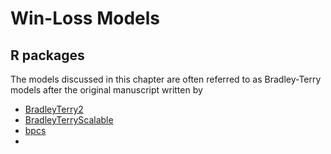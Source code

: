 # Win-Loss Models



## R packages

The models discussed in this chapter are often referred to as 
Bradley-Terry models after the original manuscript written by 

- [BradleyTerry2](https://cran.r-project.org/web/packages/BradleyTerry2/index.html)
- [BradleyTerryScalable](https://github.com/EllaKaye/BradleyTerryScalable)
- [bpcs]()
-
